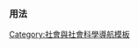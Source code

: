 {{Navbox
|name = 种族主义主题
|state = {{{state<includeonly>|autocollapse</includeonly>}}}
|title = [[种族主义]]
|image = [[Image:1943 Colored Waiting Room Sign.jpg|100px|alt=|link=]]
|listclass = hlist

|group1 = 种族主义历史
|list1 =
* [[種族平等議案]]
* [[非裔美国人民权运动|民权运动]]
* [[南非种族隔离|南非种族隔离制度]]

|group2 = 种族主义思想体系
|list2 =
* [[优等民族|雅利安理论]]
* [[黑人优越主义]]
* [[歧视]]
* {{link-en|卡哈内主义|Kahanism}}
* [[马来人至上|马来人优越主义]]
* [[纳粹主义]]
* [[新纳粹主义]]
* [[中国中心主义]]
* [[白人优越主义]]

|group3 = 种族主义法案
|list3 =
* {{link-en|种族隔离制度罪行|Crime of apartheid}}
* [[仇恨团体]]
* [[仇恨言論]]
* {{link-en|公共团体种族主义|Institutional racism}}
* {{link-en|少数民族间种族主义|Interminority racism}}
* [[种族隔离]]
* [[科學種族主義]]
* {{link-en|种族隔离学院|Segregation academy}}
* [[奴隶制度]]
* [[米歇尔·福柯|国家种族主义]]

|group4 = 种族暴力行为
|list4 =
* [[种族清洗]]
* [[种族灭绝]]
* [[仇恨罪行]]
* [[私刑]]
* {{link-en|种族战争|Race war}}

|group5 = {{longitem|反族群<br/>种族主义}}
|list5 =
* {{link-en|仇英心理|Anglophobia}}
* [[反阿拉伯主义]]
* {{link-en|反亚美尼亚主义|Anti-Armenianism}}
* {{link-en|反澳大利亚情绪|Anti-Australian sentiment}}
* [[反英|反英情绪]]
* [[反华|反华情绪]]
* [[反菲律宾情绪]]
* [[反德|反德情绪]]
* {{link-en|反伊朗情绪|Anti-Iranian sentiment}}
* {{link-en|反爱尔兰情绪|Anti-Irish sentiment}}
* [[反意大利主义]]
* [[反日|反日情绪]]
* [[反韓|反朝鲜情绪]]
* {{link-en|反墨西哥情绪|Anti-Mexican sentiment}}
* {{link-en|反巴基斯坦情绪|Anti-Pakistan sentiment}}
* {{link-en|反普什图情绪|Anti-Pashtun sentiment}}
* {{link-en|反波兰情绪|Anti-Polish sentiment}}
* {{link-en|反魁北克情绪|Anti-Quebec sentiment}}
* {{link-en|反闪米特种族主义|Racial antisemitism}}
* {{link-en|反罗马尼亚歧视|Anti-Romanian discrimination|反罗马尼亚情绪}}
* {{link-en|反斯拉夫主义|Anti-Slavism}}
* {{link-en|反土耳其主义|Anti-Turkism}}
* {{link-en|反乌克兰情绪|Anti-Ukrainian sentiment}}
* {{link-en|反茨冈主义|Antiziganism}}
* [[恐法症|仇法情绪]]
* {{link-en|仇西班牙情绪|Hispanophobia}}
* [[仇印度情绪]]
* {{link-en|仇葡萄牙情绪|Lusophobia}}
* [[仇俄罗斯情绪]]
* [[仇外|仇外情绪]]

|group6 = 种族主义群体
|list6 =
* {{link-en|异教徒阵线|Heathen Front}}
* [[凯煦|卡赫党与卡哈内永存党]]
* [[三K党]]
* {{link-en|雅利安民族组织|Aryan Nations}}
* [[国民党 (南非)|南非国民党]]
* {{link-en|新黑豹党|New Black Panther Party}}
* [[伊斯兰民族]]
* [[在特會]]
* [[哈马斯]]
* [[真主党]]
* {{link-en|被南方贫困法律中心指定为仇恨群体的组织列表|List of organizations designated by the Southern Poverty Law Center as hate groups|南方贫困法律中心列表}}

|group7 = {{link-en|各国种族主义|Racism by country|各地区种族主义}}
|list7 =
* {{link-en|非洲种族主义|Racism in Africa|非洲}}
* {{link-en|阿拉伯世界种族主义|Racism in the Arab world|阿拉伯世界}}
* {{link-en|亚洲种族主义|Racism in Asia|亚洲}}
* {{link-en|澳洲种族主义|Racism in Australia|澳洲}}
* {{link-en|欧洲种族主义|Racism in Europe|欧洲}}
* {{link-en|中东种族主义|Racism in the Middle East|中东}}
* {{link-en|北美种族主义|Racism in North America|北美}}
* {{link-en|南美种族主义|Racism in South America|南美}}

|group8 = {{longitem|反种族主义群体<br/>与运动}}
|list8 =
* [[反誹謗聯盟]]
* {{link-en|反法西斯行动|Anti-Fascist Action}}
* {{link-en|反种族主义|Anti-racism}}
* [[非裔美国人民权运动|民权运动]]
* {{link-en|多样性 (政治学)|Diversity (politics)|多样性}}/[[多元文化主义]]
* {{link-en|同歧视战斗|Fighting Discrimination}}/{{link-en|人权第一|Human Rights First}}
* [[美国全国有色人种协进会|国家有色人种进展协会]]
* {{link-en|寻光 (杂志)|Searchlight (magazine)|《寻光》}}
* [[南方贫困法律中心]]

}}<noinclude>

===用法===
{{collapsible option}}

[[Category:社會與社會科學導航模板]]

</noinclude>